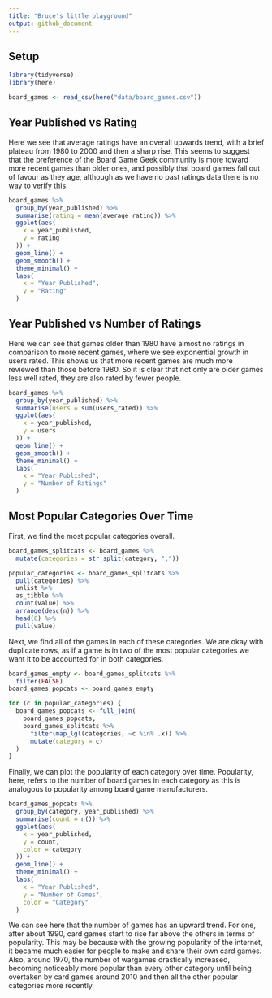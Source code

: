 ```yaml
---
title: "Bruce's little playground"
output: github_document
---
```


## Setup

```r
library(tidyverse)
library(here)
```

```r
board_games <- read_csv(here("data/board_games.csv"))
```

## Year Published vs Rating

Here we see that average ratings have an overall upwards trend,
with a brief plateau from 1980 to 2000 and then a sharp rise.
This seems to suggest that the preference of the Board Game Geek community
is more toward more recent games than older ones,
and possibly that board games fall out of favour as they age,
although as we have no past ratings data there is no way to verify this.

```r
board_games %>%
  group_by(year_published) %>%
  summarise(rating = mean(average_rating)) %>%
  ggplot(aes(
    x = year_published,
    y = rating
  )) +
  geom_line() +
  geom_smooth() +
  theme_minimal() +
  labs(
    x = "Year Published",
    y = "Rating"
  )
```

## Year Published vs Number of Ratings

Here we can see that games older than 1980
have almost no ratings in comparison to more recent games,
where we see exponential growth in users rated.
This shows us that more recent games
are much more reviewed than those before 1980.
So it is clear that not only are older games less well rated,
they are also rated by fewer people.

```r
board_games %>%
  group_by(year_published) %>%
  summarise(users = sum(users_rated)) %>%
  ggplot(aes(
    x = year_published,
    y = users
  )) +
  geom_line() +
  geom_smooth() +
  theme_minimal() +
  labs(
    x = "Year Published",
    y = "Number of Ratings"
  )
```

## Most Popular Categories Over Time

First, we find the most popular categories overall.

```r
board_games_splitcats <- board_games %>% 
  mutate(categories = str_split(category, ","))

popular_categories <- board_games_splitcats %>%
  pull(categories) %>%
  unlist %>%
  as_tibble %>%
  count(value) %>%
  arrange(desc(n)) %>%
  head(6) %>%
  pull(value)
```

Next, we find all of the games in each of these categories.
We are okay with duplicate rows,
as if a game is in two of the most popular categories
we want it to be accounted for in both categories.

```r
board_games_empty <- board_games_splitcats %>%
  filter(FALSE)
board_games_popcats <- board_games_empty

for (c in popular_categories) {
  board_games_popcats <- full_join(
    board_games_popcats,
    board_games_splitcats %>%
      filter(map_lgl(categories, ~c %in% .x)) %>%
      mutate(category = c)
  )
}
```

Finally, we can plot the popularity of each category over time.
Popularity, here, refers to the number of board games in each category
as this is analogous to popularity among board game manufacturers.

```r
board_games_popcats %>%
  group_by(category, year_published) %>%
  summarise(count = n()) %>%
  ggplot(aes(
    x = year_published,
    y = count,
    color = category
  )) +
  geom_line() +
  theme_minimal() +
  labs(
    x = "Year Published",
    y = "Number of Games",
    color = "Category"
  )
```

We can see here that the number of games has an upward trend.
For one, after about 1990,
card games start to rise far above the others in terms of popularity.
This may be because with the growing popularity of the internet,
it became much easier for people to make and share their own card games.
Also, around 1970, the number of wargames drastically increased,
becoming noticeably more popular than every other category
until being overtaken by card games around 2010
and then all the other popular categories more recently.
